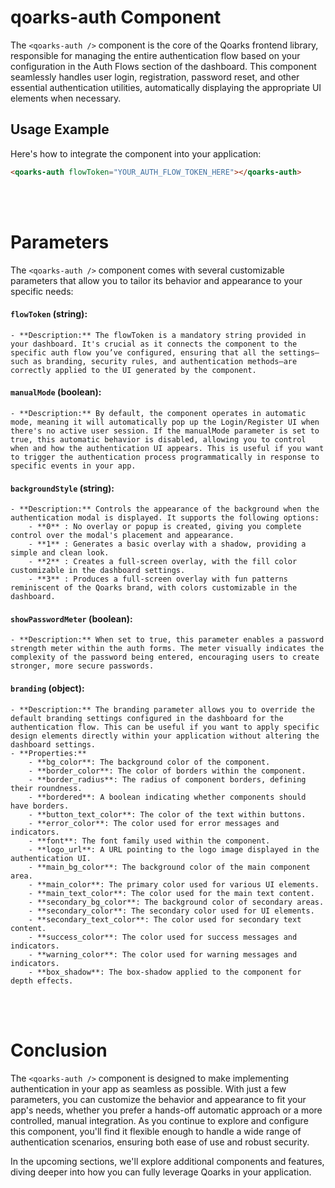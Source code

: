 # qoarks-auth Component

The `<qoarks-auth />` component is the core of the Qoarks frontend library, responsible for managing the entire authentication flow based on your configuration in the Auth Flows section of the dashboard. This component seamlessly handles user login, registration, password reset, and other essential authentication utilities, automatically displaying the appropriate UI elements when necessary.

## Usage Example

Here's how to integrate the component into your application:

```html copy
<qoarks-auth flowToken="YOUR_AUTH_FLOW_TOKEN_HERE"></qoarks-auth>
```

<br />
<br />

# Parameters

The `<qoarks-auth />` component comes with several customizable parameters that allow you to tailor its behavior and appearance to your specific needs:

#### `flowToken` (string):

    - **Description:** The flowToken is a mandatory string provided in your dashboard. It's crucial as it connects the component to the specific auth flow you’ve configured, ensuring that all the settings—such as branding, security rules, and authentication methods—are correctly applied to the UI generated by the component.

#### `manualMode` (boolean):

    - **Description:** By default, the component operates in automatic mode, meaning it will automatically pop up the Login/Register UI when there's no active user session. If the manualMode parameter is set to true, this automatic behavior is disabled, allowing you to control when and how the authentication UI appears. This is useful if you want to trigger the authentication process programmatically in response to specific events in your app.

#### `backgroundStyle` (string):

    - **Description:** Controls the appearance of the background when the authentication modal is displayed. It supports the following options:
        - **0** : No overlay or popup is created, giving you complete control over the modal's placement and appearance.
        - **1** : Generates a basic overlay with a shadow, providing a simple and clean look.
        - **2** : Creates a full-screen overlay, with the fill color customizable in the dashboard settings.
        - **3** : Produces a full-screen overlay with fun patterns reminiscent of the Qoarks brand, with colors customizable in the dashboard.

#### `showPasswordMeter` (boolean):

    - **Description:** When set to true, this parameter enables a password strength meter within the auth forms. The meter visually indicates the complexity of the password being entered, encouraging users to create stronger, more secure passwords.


#### `branding` (object):

    - **Description:** The branding parameter allows you to override the default branding settings configured in the dashboard for the authentication flow. This can be useful if you want to apply specific design elements directly within your application without altering the dashboard settings.
    - **Properties:**
        - **bg_color**: The background color of the component.
        - **border_color**: The color of borders within the component.
        - **border_radius**: The radius of component borders, defining their roundness.
        - **bordered**: A boolean indicating whether components should have borders.
        - **button_text_color**: The color of the text within buttons.
        - **error_color**: The color used for error messages and indicators.
        - **font**: The font family used within the component.
        - **logo_url**: A URL pointing to the logo image displayed in the authentication UI.
        - **main_bg_color**: The background color of the main component area.
        - **main_color**: The primary color used for various UI elements.
        - **main_text_color**: The color used for the main text content.
        - **secondary_bg_color**: The background color of secondary areas.
        - **secondary_color**: The secondary color used for UI elements.
        - **secondary_text_color**: The color used for secondary text content.
        - **success_color**: The color used for success messages and indicators.
        - **warning_color**: The color used for warning messages and indicators.
        - **box_shadow**: The box-shadow applied to the component for depth effects.


<br />
<br />

# Conclusion

The `<qoarks-auth />` component is designed to make implementing authentication in your app as seamless as possible. With just a few parameters, you can customize the behavior and appearance to fit your app's needs, whether you prefer a hands-off automatic approach or a more controlled, manual integration. As you continue to explore and configure this component, you'll find it flexible enough to handle a wide range of authentication scenarios, ensuring both ease of use and robust security.

In the upcoming sections, we'll explore additional components and features, diving deeper into how you can fully leverage Qoarks in your application.

